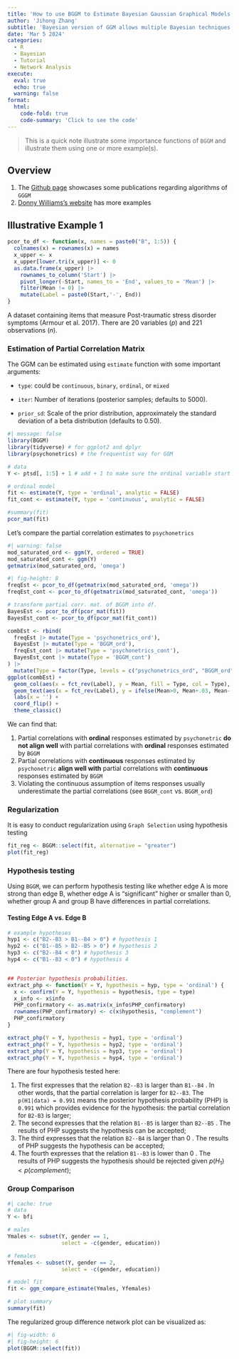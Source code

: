 ```yaml
---
title: 'How to use BGGM to Estimate Bayesian Gaussian Graphical Models'
author: 'Jihong Zhang'
subtitle: 'Bayesian version of GGM allows multiple Bayesian techniques to be used in psychological network.'
date: 'Mar 5 2024'
categories:
  - R
  - Bayesian
  - Tutorial
  - Network Analysis
execute: 
  eval: true
  echo: true
  warning: false
format: 
  html: 
    code-fold: true
    code-summary: 'Click to see the code'
---
```


> This is a quick note illustrate some importance functions of `BGGM` and illustrate them using one or more example(s).

## Overview

1.  The [Github page](https://github.com/donaldRwilliams/BGGM) showcases some publications regarding algorithms of `GGGM`
2.  [Donny Williams's website](https://donaldrwilliams.github.io/BGGM/) has more examples

## Illustrative Example 1

```r
pcor_to_df <- function(x, names = paste0("B", 1:5)) {
  colnames(x) = rownames(x) = names
  x_upper <- x
  x_upper[lower.tri(x_upper)] <- 0
  as.data.frame(x_upper) |> 
    rownames_to_column('Start') |> 
    pivot_longer(-Start, names_to = 'End', values_to = 'Mean') |> 
    filter(Mean != 0) |> 
    mutate(Label = paste0(Start,'-', End))  
}
```

A dataset containing items that measure Post-traumatic stress disorder symptoms (Armour et al. 2017). There are 20 variables (*p*) and 221 observations (*n*).

### Estimation of Partial Correlation Matrix

The GGM can be estimated using `estimate` function with some important arguments:

-   `type`: could be `continuous`, `binary`, `ordinal`, or `mixed`

-   `iter`: Number of iterations (posterior samples; defaults to 5000).

-   `prior_sd`: Scale of the prior distribution, approximately the standard deviation of a beta distribution (defaults to 0.50).

```r
#| message: false
library(BGGM)
library(tidyverse) # for ggplot2 and dplyr
library(psychonetrics) # the frequentist way for GGM

# data
Y <- ptsd[, 1:5] + 1 # add + 1 to make sure the ordinal variable start from '1'

# ordinal model
fit <- estimate(Y, type = 'ordinal', analytic = FALSE)
fit_cont <- estimate(Y, type = 'continuous', analytic = FALSE)

#summary(fit)
pcor_mat(fit)
```

Let's compare the partial correlation estimates to `psychonetrics`

```r
#| warning: false
mod_saturated_ord <- ggm(Y, ordered = TRUE)
mod_saturated_cont <- ggm(Y)
getmatrix(mod_saturated_ord, 'omega')
```

```r
#| fig-height: 8
freqEst <- pcor_to_df(getmatrix(mod_saturated_ord, 'omega')) 
freqEst_cont <- pcor_to_df(getmatrix(mod_saturated_cont, 'omega')) 

# transform partial corr. mat. of BGGM into df.
BayesEst <- pcor_to_df(pcor_mat(fit))
BayesEst_cont <- pcor_to_df(pcor_mat(fit_cont)) 

combEst <- rbind(
  freqEst |> mutate(Type = 'psychonetrics_ord'),
  BayesEst |> mutate(Type = 'BGGM_ord'),
  freqEst_cont |> mutate(Type = 'psychonetrics_cont'),
  BayesEst_cont |> mutate(Type = 'BGGM_cont')
) |> 
  mutate(Type = factor(Type, levels = c("psychonetrics_ord", "BGGM_ord", "psychonetrics_cont","BGGM_cont")))
ggplot(combEst) +
  geom_col(aes(x = fct_rev(Label), y = Mean, fill = Type, col = Type), position = position_dodge()) +
  geom_text(aes(x = fct_rev(Label), y = ifelse(Mean>0, Mean+.03, Mean-.03), label = round(Mean, 3), group = Type), position = position_dodge(width = .9)) +
  labs(x = '') +
  coord_flip() +
  theme_classic()
```

We can find that:

1.  Partial correlations with **ordinal** responses estimated by `psychonetric` **do not align well** with partial correlations with **ordinal** responses estimated by `BGGM`
2.  Partial correlations with **continuous** responses estimated by `psychonetric` **align well with** partial correlations with **continuous** responses estimated by `BGGM`
3.  Violating the continuous assumption of items responses usually underestimate the partial correlations (see `BGGM_cont` vs. `BGGM_ord`)

### Regularization

It is easy to conduct regularization using `Graph Selection` using hypothesis testing

```r
fit_reg <- BGGM::select(fit, alternative = "greater")
plot(fit_reg)
```

### Hypothesis testing

Using `BGGM`, we can perform hypothesis testing like whether edge A is more strong than edge B, whether edge A is "significant" higher or smaller than 0, whether group A and group B have differences in partial correlations.

#### Testing Edge A vs. Edge B

```r
# example hypotheses
hyp1 <- c("B2--B3 > B1--B4 > 0") # hypothesis 1
hyp2 <- c("B1--B5 > B2--B5 > 0") # hypothesis 2
hyp3 <- c("B2--B4 < 0") # hypothesis 3
hyp4 <- c("B1--B3 < 0") # hypothesis 4


## Posterior hypothesis probabilities.
extract_php <- function(Y = Y, hypothesis = hyp, type = 'ordinal') {
  x <- confirm(Y = Y, hypothesis = hypothesis, type = type)
  x_info <- x$info
  PHP_confirmatory <- as.matrix(x_info$PHP_confirmatory)
  rownames(PHP_confirmatory) <- c(x$hypothesis, "complement")
  PHP_confirmatory
}

extract_php(Y = Y, hypothesis = hyp1, type = 'ordinal')
extract_php(Y = Y, hypothesis = hyp2, type = 'ordinal')
extract_php(Y = Y, hypothesis = hyp3, type = 'ordinal')
extract_php(Y = Y, hypothesis = hyp4, type = 'ordinal')
```

There are four hypothesis tested here:

1.  The first expresses that the relation `B2--B3` is larger than `B1--B4` . In other words, that the partial correlation is larger for `B2--B3`. The `p(H1|data) = 0.991` means the posterior hypothesis probability (PHP) is `0.991` which provides evidence for the hypothesis: the partial correlation for `B2-B3` is larger;
2.  The second expresses that the relation `B1--B5` is larger than `B2--B5` . The results of PHP suggests the hypothesis can be accepted;
3.  The third expresses that the relation `B2--B4` is larger than 0 . The results of PHP suggests the hypothesis can be accepted;
4.  The fourth expresses that the relation `B1--B3` is lower than 0 . The results of PHP suggests the hypothesis should be rejected given $p(H_1) < p(complement)$;

### Group Comparison

```r
#| cache: true
# data
Y <- bfi

# males
Ymales <- subset(Y, gender == 1, 
                 select = -c(gender, education))

# females
Yfemales <- subset(Y, gender == 2, 
                 select = -c(gender, education))

# model fit
fit <- ggm_compare_estimate(Ymales, Yfemales)

# plot summary
summary(fit)
```

The regularized group difference network plot can be visualized as:

```r
#| fig-width: 6
#| fig-height: 6
plot(BGGM::select(fit))
```

